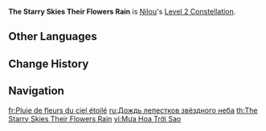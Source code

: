 {{Constellation Infobox
|image         = Constellation The Starry Skies Their Flowers Rain.png
|character     = Nilou
|level         = 2
|description   = After characters affected by the Golden Chalice's Bounty deal {{Color|Hydro DMG}} to an opponent, that opponent's {{Color|[[Hydro RES]]}} will be decreased by 35% for 10s. After a triggered [[Bloom]] reaction deals DMG to opponents, their {{Color|[[Dendro RES]]}} will be decreased by 35% for 10s.<br />You need to have unlocked the "[[Court of Dancing Petals]]" Talent.
|utility1      = Hydro RES Reduction
|utility2      = Dendro RES Reduction
}}
'''The Starry Skies Their Flowers Rain''' is [[Nilou]]'s [[Level 2 Constellation]].

==Other Languages==
{{Other Languages
|en      = The Starry Skies Their Flowers Rain
|zhs     = 星天的花雨
|zhs_rm  = Xīngtiān de Huāyǔ
|zht     = 星天的花雨
|zht_rm  = Xīngtiān de Huāyǔ
|zh_tl   = Flower-Rain of the Starry Sky
|ja      = 星天の花雨
|ja_rm   = Seiten no Ka'u{{Assumed}}
|ja_tl   = Flower-Rain of the Starry Sky
|ko      = 별하늘의 꽃비
|ko_rm   = Byeolhaneul-ui Kkotppi
|ko_tl   = Flower-Rain of the Starry Sky
|es      = Lluvia florestelar
|es_tl   = Flowerstellar Downpour
|fr      = Pluie de fleurs du ciel étoilé
|fr_tl   = Flower Rain of the Starry Sky
|ru      = Дождь лепестков звёздного неба
|ru_tl   = Petal Rain of the Starry Sky
|th      = The Starry Skies Their Flowers Rain
|vi      = Mưa Hoa Trời Sao
|vi_tl   = Flower Rain and Starry Skies
|de      = Blumenregen des Sternenhimmels
|de_tl   = Flower-Rain of the Starry Sky
|id      = The Starry Skies Their Flowers Rain
|pt      = Chuva Florestelar
|pt_tl   = Flowerstellar Rain
|pt_note = "Florestelar" is a portmanteau between "Flor" (Flower) and "Estelar" (Stellar)
|tr      = Yıldızlı Göğün Çiçek Yağmuru
|tr_tl   = 
|it      = Cieli stellati e piogge di fiori
|it_tl   = Starry Skies and Flower Rains
}}

==Change History==
{{Change History|3.1}}

==Navigation==
{{Talent Navbox|Nilou}}

[[fr:Pluie de fleurs du ciel étoilé]]
[[ru:Дождь лепестков звёздного неба]]
[[th:The Starry Skies Their Flowers Rain]]
[[vi:Mưa Hoa Trời Sao]]